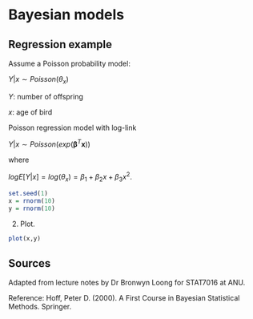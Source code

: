 # Bayesian models

## Regression example

Assume a Poisson probability model:

$Y|x \sim Poisson(\theta_{x})$

$Y$: number of offspring

$x$: age of bird


Poisson regression model with log-link

$Y|x \sim Poisson(exp(\mathbf{\beta}^T\textbf{x}))$

where

$logE[Y|x] = log(\theta_x) = \beta_1+\beta_2x+\beta_3x^2$.

```r
set.seed(1)
x = rnorm(10)
y = rnorm(10)
```

2. Plot.

```r
plot(x,y)
```

## Sources

Adapted from lecture notes by Dr Bronwyn Loong for STAT7016 at ANU.

Reference: Hoff, Peter D. (2000). A First Course in Bayesian Statistical Methods. Springer.